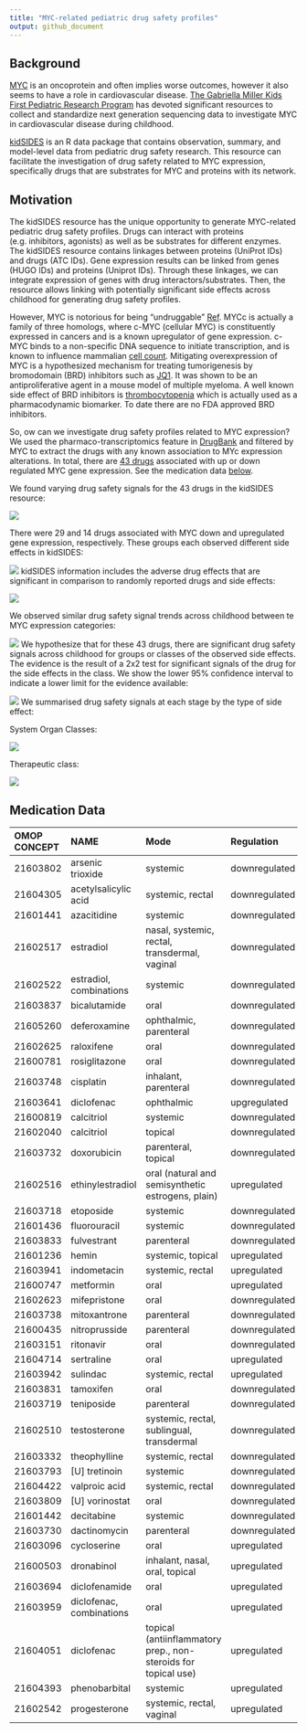 ```yaml
---
title: "MYC-related pediatric drug safety profiles"
output: github_document
---
```


## Background

[MYC](https://en.wikipedia.org/wiki/Myc#:~:text=The%20Myc%20family%20consists%20of,the%20viral%20gene%20v%2Dmyc.&text=In%20cancer%2C%20c%2Dmyc%20is,often%20constitutively%20(persistently)%20expressed) is an oncoprotein and often implies worse outcomes, however it also seems to have a role in cardiovascular disease. [The Gabriella Miller Kids First Pediatric Research Program](https://kidsfirstdrc.org) has devoted significant resources to collect and standardize next generation sequencing data to investigate MYC in cardiovascular disease during childhood. 

[kidSIDES](https://github.com/ngiangre/kidsides) is an R data package that contains observation, summary, and model-level data from pediatric drug safety research. This resource can facilitate the investigation of drug safety related to MYC expression, specifically drugs that are substrates for MYC and proteins with its network. 

## Motivation

The kidSIDES resource has the unique opportunity to generate MYC-related pediatric drug safety profiles. Drugs can interact with proteins (e.g. inhibitors, agonists) as well as be substrates for different enzymes. The kidSIDES resource contains linkages between proteins (UniProt IDs) and drugs (ATC IDs). Gene expression results can be linked from genes (HUGO IDs) and proteins (Uniprot IDs). Through these linkages, we can integrate expression of genes with drug interactors/substrates. Then, the resource allows linking with potentially significant side effects across childhood for generating drug safety profiles. 

However, MYC is notorious for being "undruggable" [Ref](https://www.ncbi.nlm.nih.gov/pmc/articles/PMC6337544/). MYCc is actually a family of three homologs, where c-MYC (cellular MYC) is constituently expressed in cancers and is a known upregulator of gene expression. c-MYC binds to a non-specific DNA sequence to initiate transcription, and is known to influence mammalian [cell count](https://pubmed.ncbi.nlm.nih.gov/11742404/). Mitigating overexpression of MYC is a hypothesized mechanism for treating tumorigenesis by bromodomain (BRD) inhibitors such as [JQ1](http://www.ncbi.nlm.nih.gov/pubmed/21889194). It was shown to be an antiproliferative agent in a mouse model of multiple myeloma. A well known side effect of BRD inhibitors is [thrombocytopenia](http://www.ncbi.nlm.nih.gov/pubmed/32989227) which is actually used as a pharmacodynamic biomarker. To date there are no FDA approved BRD inhibitors. 

So, ow can we investigate drug safety profiles related to MYC expression? We used the pharmaco-transcriptomics feature in [DrugBank](https://go.drugbank.com/pharmaco/transcriptomics) and filtered by MYC to extract the drugs with any known association to MYc expression alterations. In total, there are [43 drugs](Drug names taken from [pharmaco-transcriptomics table on Drugbank where Gene==MYC](https://go.drugbank.com/pharmaco/transcriptomics?q%5Bg%5B0%5D%5D%5Bm%5D=or&q%5Bg%5B0%5D%5D%5Bdrug_approved_true%5D=all&q%5Bg%5B0%5D%5D%5Bdrug_nutraceutical_true%5D=all&q%5Bg%5B0%5D%5D%5Bdrug_illicit_true%5D=all&q%5Bg%5B0%5D%5D%5Bdrug_investigational_true%5D=all&q%5Bg%5B0%5D%5D%5Bdrug_withdrawn_true%5D=all&q%5Bg%5B0%5D%5D%5Bdrug_experimental_true%5D=all&q%5Bg%5B1%5D%5D%5Bm%5D=or&q%5Bg%5B1%5D%5D%5Bdrug_available_in_us_true%5D=all&q%5Bg%5B1%5D%5D%5Bdrug_available_in_ca_true%5D=all&q%5Bg%5B1%5D%5D%5Bdrug_available_in_eu_true%5D=all&commit=Apply+Filter&q%5Bdrug_precise_names_name_cont%5D=&q%5Bgene_symbol_eq%5D=MYC&q%5Bgene_id_eq%5D=&q%5Bchange_eq%5D=&q%5Binteraction_cont%5D=&q%5Bchromosome_location_cont%5D=)
) associated with up or down regulated MYC gene expression. See the medication data [below](#meds). 

We found varying drug safety signals for the 43 drugs in the kidSIDES resource:

![](imgs/number_of_side_effects_for_myc_related_drug_signals.png)

There were 29 and 14 drugs associated with MYC down and upregulated gene expression, respectively. These groups each observed different side effects in kidSIDES:

![](imgs/number_of_side_effects_for_myc_related_drug_signals_by_expression.png)
kidSIDES information includes the adverse drug effects that are significant in comparison to randomly reported drugs and side effects:

![](imgs/number_of_significant_side_effects_for_myc_related_drug_signals_by_expression.png)

We observed similar drug safety signal trends across childhood between te MYC expression categories:

![](imgs/normalized_dgam_scores_for_myc_related_signals_by_expression.png)
We hypothesize that for these 43 drugs, there are significant drug safety signals across childhood for groups or classes of the observed side effects. The evidence is the result of a 2x2 test for significant signals of the drug for the side effects in the class. We show the lower 95% confidence interval to indicate a lower limit for the evidence available:

![](imgs/enrichment_of_significant_myc_related_signals_by_expression.png)
We summarised drug safety signals at each stage by the type of side effect:

System Organ Classes:

![](imgs/pediatric_drug_safety_profile_by_meddra_concept_name_4_by_stage.png)

Therapeutic class:

![](imgs/pediatric_drug_safety_profile_by_atc1_concept_name_by_stage.png)

## Medication Data<a name="meds"></a>

|OMOP CONCEPT   | NAME   | Mode | Regulation |
|:--------------|:----   | :--- |:---------- |
|21603802|arsenic trioxide| systemic|downregulated |
|21604305|acetylsalicylic acid| systemic, rectal|downregulated|
|21601441|azacitidine| systemic|downregulated|
|21602517|estradiol| nasal, systemic, rectal, transdermal, vaginal|downregulated|
|21602522|estradiol, combinations| systemic| downregulated|
|21603837|bicalutamide| oral|downregulated|
|21605260|deferoxamine| ophthalmic, parenteral|downregulated|
|21602625|raloxifene| oral|downregulated|
|21600781|rosiglitazone| oral|downregulated|
|21603748|cisplatin|inhalant, parenteral|downregulated|
|21603641|diclofenac|ophthalmic| upgregulated|
|21600819|calcitriol|systemic| downregulated|
|21602040|calcitriol|topical| downregulated|
|21603732|doxorubicin|parenteral, topical|downregulated|
|21602516|ethinylestradiol|oral (natural and semisynthetic estrogens, plain)| upregulated|
|21603718|etoposide|systemic|downregulated|
|21601436|fluorouracil|systemic|downregulated|
|21603833|fulvestrant|parenteral|downregulated|
|21601236|hemin|systemic, topical|upregulated|
|21603941|indometacin|systemic, rectal|upregulated|
|21600747|metformin|oral|upregulated|
|21602623|mifepristone|oral|downregulated|
|21603738|mitoxantrone|parenteral|downregulated|
|21600435|nitroprusside|parenteral|downregulated|
|21603151|ritonavir| oral|downregulated|
|21604714|sertraline| oral| upregulated|
|21603942|sulindac|systemic, rectal|upregulated|
|21603831|tamoxifen|oral|downregulated|
|21603719|teniposide|parenteral|downregulated|
|21602510|testosterone|systemic, rectal, sublingual, transdermal|downregulated|
|21603332|theophylline|systemic, rectal|downregulated|
|21603793|[U] tretinoin|systemic|downregulated|
|21604422|valproic acid|systemic, rectal|downregulated|
|21603809|[U] vorinostat| oral|downregulated|
|21601442|decitabine| systemic|downregulated|
|21603730|dactinomycin|parenteral|downregulated|
|21603096|cycloserine| oral|upregulated|
|21600503|dronabinol| inhalant, nasal, oral, topical|upregulated|
|21603694|diclofenamide| oral|upregulated|
|21603959|diclofenac, combinations| oral|upregulated|
|21604051|diclofenac| topical (antiinflammatory prep., non-steroids for topical use)|upregulated|
|21604393|phenobarbital| systemic|upregulated|
|21602542|progesterone| systemic, rectal, vaginal|upregulated|

